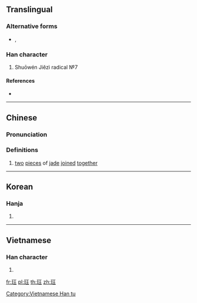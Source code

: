 ==Translingual==

===Alternative forms===
* {{l|mul|𤤴}}, {{l|mul|珏}}

===Han character===
{{Han char|rn=96|rad=玉|as=04|sn=8|four=11114|canj=MGMG|ids=⿰[[玉|⺩]][[王]]}}

# Shuōwén Jiězì radical №7

====References====
* {{Han ref|kx=0728.140|dkj=20871|dj=1140.130|hdz=21103.010|uh=73A8|ud=29608|bh=AAB2|bd=43698}}

----

==Chinese==
{{zh-forms}}

===Pronunciation===
{{zh-pron
|m=jué
|c=gok3
|mn=kak
|mc=
|oc=y
|ma=
|cat=n
}}

===Definitions===
{{zh-hanzi}}

# [[two]] [[piece]]s of [[jade]] [[join]]ed [[together]]

----

==Korean==

===Hanja===
{{ko-hanja|hangeul=[[각]], [[곡]]|eumhun=|rv=gak, gok|mr=kak, kok|y=kak, kok}}

# {{defn|lang=ko|sort=玉04}}

----

==Vietnamese==

===Han character===
{{vi-readings|rs=玉04| hanviet = giác}}

# {{defn|lang=vi|sort=玉04}}

[[Category:Vietnamese Han tu]]

[[fr:玨]]
[[pl:玨]]
[[th:玨]]
[[zh:玨]]